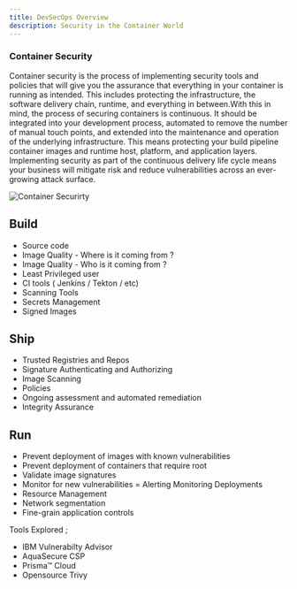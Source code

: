 ```yaml
---
title: DevSecOps Overview
description: Security in the Container World
---
```


### Container Security 
Container security is the process of implementing security tools and policies that will give you the assurance that everything in your container is running as intended. 
This includes protecting the infrastructure, the software delivery chain, runtime, and everything in between.With this in mind, the process of securing containers is continuous. 
It should be integrated into your development process, automated to remove the number of manual touch points, and extended into the maintenance and operation of the underlying infrastructure. 
This means protecting your build pipeline container images and runtime host, platform, and application layers. 
Implementing security as part of the continuous delivery life cycle means your business will mitigate risk and reduce vulnerabilities across an ever-growing attack surface.

![Container Securirty ]( images/ContainerSecurity.png "Security Aspects for Conatiner")

## Build

- Source code
- Image Quality - Where is it coming from ?
- Image Quality - Who is it coming from ?
- Least Privileged user
- CI tools ( Jenkins / Tekton / etc)
- Scanning Tools
- Secrets Management
- Signed Images


## Ship

- Trusted Registries and Repos
- Signature Authenticating and Authorizing
- Image Scanning
- Policies
- Ongoing assessment and automated remediation
- Integrity Assurance

## Run

- Prevent deployment of images  with known vulnerabilities
- Prevent deployment of  containers that require root
- Validate image signatures
- Monitor for new vulnerabilities
= Alerting Monitoring Deployments
- Resource Management
- Network segmentation
- Fine-grain application controls


Tools Explored ;
- IBM Vulnerabilty Advisor
- AquaSecure CSP
- Prisma™ Cloud
- Opensource Trivy

